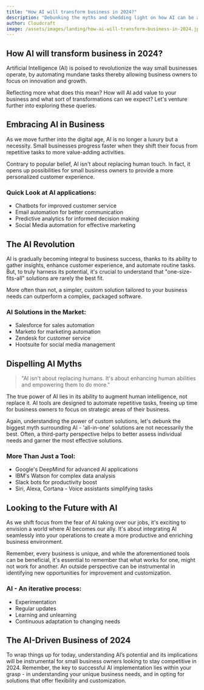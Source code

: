 ```yaml
---
title: "How AI will transform business in 2024?"
description: "Debunking the myths and shedding light on how AI can be a game-changer for small businesses in the retail and service industry"
author: Cloudcraft
image: /assets/images/landing/how-ai-will-transform-business-in-2024.jpg
---
```


## How AI will transform business in 2024?

Artificial Intelligence (AI) is poised to revolutionize the way small businesses operate, by automating mundane tasks thereby allowing business owners to focus on innovation and growth.

Reflecting more what does this mean? How will AI add value to your business and what sort of transformations can we expect? Let's venture further into exploring these queries.

<ServicesBlurb />

## Embracing AI in Business

As we move further into the digital age, AI is no longer a luxury but a necessity. Small businesses progress faster when they shift their focus from repetitive tasks to more value-adding activities.

Contrary to popular belief, AI isn't about replacing human touch. In fact, it opens up possibilities for small business owners to provide a more personalized customer experience.

### Quick Look at AI applications:

 * Chatbots for improved customer service
 * Email automation for better communication
 * Predictive analytics for informed decision making
 * Social Media automation for effective marketing

## The AI Revolution

AI is gradually becoming integral to business success, thanks to its ability to gather insights, enhance customer experience, and automate routine tasks. But, to truly harness its potential, it's crucial to understand that "one-size-fits-all" solutions are rarely the best fit.

More often than not, a simpler, custom solution tailored to your business needs can outperform a complex, packaged software.

### AI Solutions in the Market:

 * Salesforce for sales automation
 * Marketo for marketing automation
 * Zendesk for customer service
 * Hootsuite for social media management
 
<GetStartedBlurb />

## Dispelling AI Myths

<blockquote> "AI isn't about replacing humans. It's about enhancing human abilities and empowering them to do more."</blockquote>

The true power of AI lies in its ability to augment human intelligence, not replace it. AI tools are designed to automate repetitive tasks, freeing up time for business owners to focus on strategic areas of their business.

Again, understanding the power of custom solutions, let's debunk the biggest myth surrounding AI - 'all-in-one' solutions are not necessarily the best. Often, a third-party perspective helps to better assess individual needs and garner the most effective solutions.

### More Than Just a Tool:

 * Google's DeepMind for advanced AI applications
 * IBM's Watson for complex data analysis
 * Slack bots for productivity boost
 * Siri, Alexa, Cortana - Voice assistants simplifying tasks
 
## Looking to the Future with AI 

As we shift focus from the fear of AI taking over our jobs, it's exciting to envision a world where AI becomes our ally. It's about integrating AI seamlessly into your operations to create a more productive and enriching business environment.

Remember, every business is unique, and while the aforementioned tools can be beneficial, it's essential to remember that what works for one, might not work for another. An outside perspective can be instrumental in identifying new opportunities for improvement and customization.

### AI - An iterative process:

 * Experimentation 
 * Regular updates
 * Learning and unlearning
 * Continuous adaptation to changing needs

## The AI-Driven Business of 2024

To wrap things up for today, understanding AI’s potential and its implications will be instrumental for small business owners looking to stay competitive in 2024. Remember, the key to successful AI implementation lies within your grasp - in understanding your unique business needs, and in opting for solutions that offer flexibility and customization.
